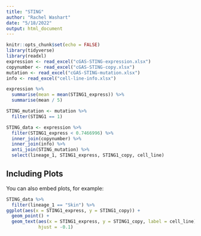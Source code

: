 ```yaml
---
title: "STING"
author: "Rachel Washart"
date: "5/18/2022"
output: html_document
---
```

```r
knitr::opts_chunk$set(echo = FALSE)
library(tidyverse)
library(readxl)
expression <- read_excel("cGAS-STING-expression.xlsx")
copynumber <- read_excel("cGAS-STING-copy.xlsx")
mutation <- read_excel("cGAS-STING-mutation.xlsx")
info <- read_excel("cell-line-info.xlsx")
```

```r
expression %>%
  summarise(mean = mean(STING1_express)) %>%
  summarise(mean / 5)
```


```r
STING_mutation <- mutation %>%
  filter(STING1 == 1)

STING_data <- expression %>%
  filter(STING1_express < 0.7466996) %>%
  inner_join(copynumber) %>%
  inner_join(info) %>%
  anti_join(STING_mutation) %>%
  select(lineage_1, STING1_express, STING1_copy, cell_line)
```

## Including Plots

You can also embed plots, for example:

```r
STING_data %>%
  filter(lineage_1 == "Skin") %>%
ggplot(aes(x = STING1_express, y = STING1_copy)) +
  geom_point() +
  geom_text(aes(x = STING1_express, y = STING1_copy, label = cell_line), size = 3,
            hjust = -0.1)
```